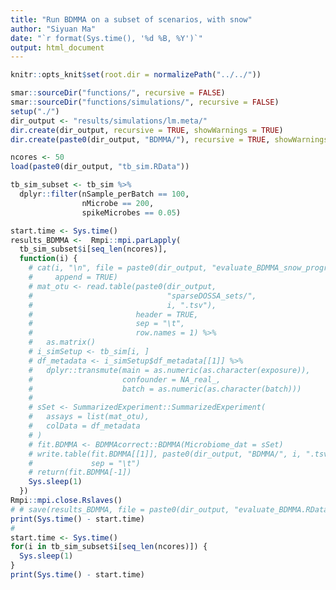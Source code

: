 ```yaml
---
title: "Run BDMMA on a subset of scenarios, with snow"
author: "Siyuan Ma"
date: "`r format(Sys.time(), '%d %B, %Y')`"
output: html_document
---
```

```r
knitr::opts_knit$set(root.dir = normalizePath("../../"))
```
```r
smar::sourceDir("functions/", recursive = FALSE)
smar::sourceDir("functions/simulations/", recursive = FALSE)
setup("./")
dir_output <- "results/simulations/lm.meta/"
dir.create(dir_output, recursive = TRUE, showWarnings = TRUE)
dir.create(paste0(dir_output, "BDMMA/"), recursive = TRUE, showWarnings = TRUE)
```

```r
ncores <- 50
load(paste0(dir_output, "tb_sim.RData"))
```
```r
tb_sim_subset <- tb_sim %>%
  dplyr::filter(nSample_perBatch == 100,
                nMicrobe == 200,
                spikeMicrobes == 0.05)

start.time <- Sys.time()
results_BDMMA <-  Rmpi::mpi.parLapply(
  tb_sim_subset$i[seq_len(ncores)],
  function(i) {
    # cat(i, "\n", file = paste0(dir_output, "evaluate_BDMMA_snow_progress.txt"),
    #     append = TRUE)
    # mat_otu <- read.table(paste0(dir_output,
    #                              "sparseDOSSA_sets/",
    #                              i, ".tsv"),
    #                       header = TRUE,
    #                       sep = "\t",
    #                       row.names = 1) %>%
    #   as.matrix()
    # i_simSetup <- tb_sim[i, ]
    # df_metadata <- i_simSetup$df_metadata[[1]] %>%
    #   dplyr::transmute(main = as.numeric(as.character(exposure)),
    #                    confounder = NA_real_,
    #                    batch = as.numeric(as.character(batch)))
    #
    # sSet <- SummarizedExperiment::SummarizedExperiment(
    #   assays = list(mat_otu),
    #   colData = df_metadata
    # )
    # fit.BDMMA <- BDMMAcorrect::BDMMA(Microbiome_dat = sSet)
    # write.table(fit.BDMMA[[1]], paste0(dir_output, "BDMMA/", i, ".tsv"),
    #             sep = "\t")
    # return(fit.BDMMA[-1])
    Sys.sleep(1)
  })
Rmpi::mpi.close.Rslaves()
# # save(results_BDMMA, file = paste0(dir_output, "evaluate_BDMMA.RData"))
print(Sys.time() - start.time)
# 
start.time <- Sys.time()
for(i in tb_sim_subset$i[seq_len(ncores)]) {
  Sys.sleep(1)
}
print(Sys.time() - start.time)
```